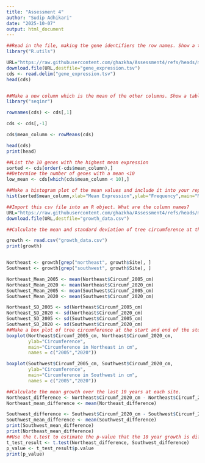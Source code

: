 ```yaml
---
title: "Assessment 4"
author: "Sudip Adhikari"
date: "2025-10-07"
output: html_document
---
```

```r
##Read in the file, making the gene identifiers the row names. Show a table of values for the first six genes.
library("R.utils")

URL="https://raw.githubusercontent.com/ghazkha/Assessment4/refs/heads/main/gene_expression.tsv"
download.file(URL,destfile="gene_expression.tsv")
cds <- read.delim("gene_expression.tsv")
head(cds)


##Make a new column which is the mean of the other columns. Show a table of values for the first six genes.
library("seqinr")

rownames(cds) <- cds[,1]

cds <- cds[,-1]

cds$mean_column <- rowMeans(cds)

head(cds)
print(head)

##List the 10 genes with the highest mean expression
sorted <- cds[order(-cds$mean_column),]
##Determine the number of genes with a mean <10
low_mean <- cds[which(cds$mean_column < 10),]

##Make a histogram plot of the mean values and include it into your report.
hist(sorted$mean_column,xlab="Mean Expression",ylab="Frequency",main="Mean Gene Expression")
```

```r
##Import this csv file into an R object. What are the column names?
URL="https://raw.githubusercontent.com/ghazkha/Assessment4/refs/heads/main/growth_data.csv"
download.file(URL,destfile="growth_data.csv")

##Calculate the mean and standard deviation of tree circumference at the start and end of the study at both sites.

growth <- read.csv("growth_data.csv")
print(growth)


Northeast <- growth[grep("northeast", growth$Site), ]
Southwest <- growth[grep("southwest", growth$Site), ]

Northeast_Mean_2005 <- mean(Northeast$Circumf_2005_cm)
Northeast_Mean_2020 <- mean(Northeast$Circumf_2020_cm)
Southwest_Mean_2005 <- mean(Southwest$Circumf_2005_cm)
Southwest_Mean_2020 <- mean(Southwest$Circumf_2020_cm)

Northeast_SD_2005 <- sd(Northeast$Circumf_2005_cm)
Northeast_SD_2020 <- sd(Northeast$Circumf_2020_cm)
Southwest_SD_2005 <- sd(Southwest$Circumf_2005_cm)
Southwest_SD_2020 <- sd(Southwest$Circumf_2020_cm)
##Make a box plot of tree circumference at the start and end of the study at both sites.
boxplot(Northeast$Circumf_2005_cm, Northeast$Circumf_2020_cm,
        ylab="Circumference",
        main="Circumference in Northeast in cm",
        names = c("2005","2020"))

boxplot(Southwest$Circumf_2005_cm, Southwest$Circumf_2020_cm,
        ylab="Circumference",
        main="Circumference in Southwest in cm",
        names = c("2005","2020"))

##Calculate the mean growth over the last 10 years at each site.
Northeast_difference <- Northeast$Circumf_2020_cm - Northeast$Circumf_2005_cm
Northeast_mean_difference <- mean(Northeast_difference)

Southwest_difference <- Southwest$Circumf_2020_cm - Southwest$Circumf_2005_cm
Southwest_mean_difference <- mean(Southwest_difference)
print(Southwest_mean_difference) 
print(Northeast_mean_difference)
##Use the t.test to estimate the p-value that the 10 year growth is different at the two sites.
t_test_result <- t.test(Northeast_difference, Southwest_difference)
p_value <- t_test_result$p.value
print(p_value)
```

